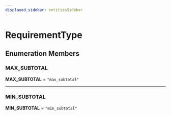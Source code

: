 ```yaml
---
displayed_sidebar: entitiesSidebar
---
```



# RequirementType

## Enumeration Members

### MAX\_SUBTOTAL

 **MAX\_SUBTOTAL** = ``"max_subtotal"``

___

### MIN\_SUBTOTAL

 **MIN\_SUBTOTAL** = ``"min_subtotal"``
